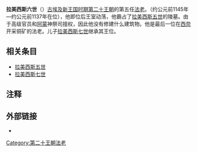 {{Pharaoh Infobox | 
    Name=拉美西斯六世<ref>[http://www.digitalegypt.ucl.ac.uk/chronology/ramsesvi.html] Ramesses VI Nebmaatre-meryamun</ref>| 
    Image=Egypte_louvre_129_ramses6.jpg|
Caption=拉美西斯六世像 [[罗浮宫|罗浮宫]]藏|
ImageSize=300|
    Alt=拉姆西斯六世|
   prenomen       = Nebmaatre Meryamun<br>''{{Unicode|Nb-m3ˁ.t-Rˁ-mr.j-Jmn}}''<br> Lord of the Maat like Ra, beloved of Amun''<br><hiero>M23:t-L2:t-<-N5 C12 C10 N36:V30-></hiero>|
 prenomen_hiero = |
nomen          = Ramesisu Netjerheqaiunu<br>''{{Unicode|Rˁ-mss nṯr-ḥqȝ-Jwnw}}''<br>''Ra fashioned him, god ruler of Heliopolis ''|
nomen_hiero    = <hiero>N5-C12-F31-O34:O34-R8-S38-O28</hiero>|
horus          = Kanekhet Aanekhtu Sankhtawy<br>''{{Unicode|K3-nḫt-ˁ3-nḫt.w-sˁnḫ-t3w.j}}''<br>强壮的公牛，伟大的胜利，他给予两块土地以生命|
 horus_hiero    = <hiero>E1:D43-O29:D36-Y1:N35-M3:Aa1*X1-D43:Z2-S29-S34-N19</hiero>|
horus_prefix   = <!-- Default is <hiero>G5</hiero> -->|
nebty          = Weserkhepesh Hedhefenu<br>''{{Unicode|Wsr-ḫpš-hd-ḥfn.w}}''<br>''He whose blow is powerful, he whose attacks are countless''|
nebty_hiero    = <hiero>F12-S29-T16:O4-D46:Y1:D43-I8:Z2</hiero>|
golden         = Weserrenput mi Tatenen<br>''{{Unicode|Wsr-rnp.wt-mj-T3-ṯnn}}''<br>''Rich in years like Tatenen''|
golden_hiero   = <hiero>F12-S29-M4*M4*M4-W19-N17:V13-M22-M22-N35:N35</hiero>|
Reign=约公元前1145年—约公元前1137年|
Dynasty=[[第二十王朝|第二十王朝]] |
Coregency=|
Predecessor=[[拉美西斯五世|拉美西斯五世]]|
Successor=[[拉美西斯七世|拉美西斯七世]]|
Spouse={{le|Nubkhesbed}}|
Father=[[拉美西斯三世|拉美西斯三世]]|
Mother={{le|Iset Ta-Hemdjert}}|
Children= [[拉美西斯七世|拉美西斯七世]]、[[伊希斯|伊希斯]]、{{le|Amenherkhepshef}}、[[Panebenkemyt|Panebenkemyt]]|
Born=|
Died=约公元前1137年|
Burial=[[KV9|KV9]]|
Monuments=
}}
'''拉美西斯六世'''（{{lang-en|Ramesses VI}}）[[古埃及|古埃及]][[新王国时期|新王国时期]][[第二十王朝|第二十王朝]]的第五任[[法老|法老]]。（约公元前1145年—约公元前1137年在位），他即位后王室动荡，他霸占了[[拉美西斯五世|拉美西斯五世]]的陵墓。由于高级官员和[[阿蒙|阿蒙]]神祭司擅权，因此他没有修建什么建筑物。他是最后一位在[[西奈|西奈]]开采铜矿的法老。儿子[[拉美西斯七世|拉美西斯七世]]继承其王位。

== 相关条目 ==
* [[拉美西斯五世|拉美西斯五世]]
* [[拉美西斯七世|拉美西斯七世]]

==注释==
<references/>

== 外部链接 ==
* {{Find a Grave|7261699}}

{{Pharaoh | Prev=[[拉美西斯五世|拉美西斯五世]] | Dynasty=[[埃及第二十王朝|第二十王朝]] | Next=[[拉美西斯七世|拉美西斯七世]]}}

{{Commonscat|Ramesses VI}}
{{著名埃及统治者}}

{{Authority control}}
[[Category:第二十王朝法老|Category:第二十王朝法老]]
